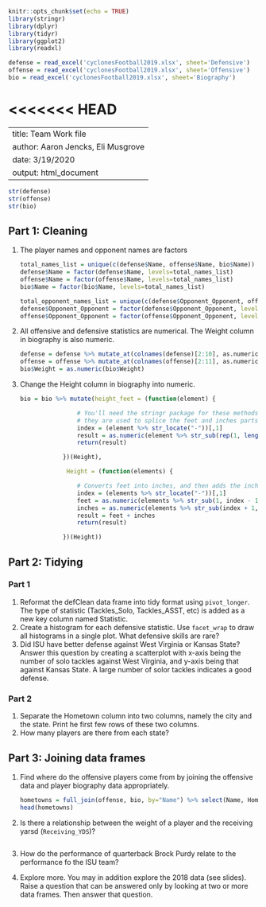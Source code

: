 ```r
knitr::opts_chunk$set(echo = TRUE)
library(stringr)
library(dplyr)
library(tidyr)
library(ggplot2)
library(readxl)

defense = read_excel('cyclonesFootball2019.xlsx', sheet='Defensive')
offense = read_excel('cyclonesFootball2019.xlsx', sheet='Offensive')
bio = read_excel('cyclonesFootball2019.xlsx', sheet='Biography')
```
<<<<<<< HEAD
=======

---
title: Team Work file
author: Aaron Jencks, Eli Musgrove
date: 3/19/2020
output: html_document
---

```r
str(defense)
str(offense)
str(bio)
```

## Part 1: Cleaning

1. The player names and opponent names are factors

	```r
	total_names_list = unique(c(defense$Name, offense$Name, bio$Name))
	defense$Name = factor(defense$Name, levels=total_names_list)
	offense$Name = factor(offense$Name, levels=total_names_list)
	bio$Name = factor(bio$Name, levels=total_names_list)

	total_opponent_names_list = unique(c(defense$Opponent_Opponent, offense$Opponent_Opponent))
	defense$Opponent_Opponent = factor(defense$Opponent_Opponent, levels=total_opponent_names_list)
	offense$Opponent_Opponent = factor(offense$Opponent_Opponent, levels=total_opponent_names_list)
	```

2. All offensive and defensive statistics are numerical. The Weight column in biography is also numeric.

	```r
	defense = defense %>% mutate_at(colnames(defense)[2:10], as.numeric)
	offense = offense %>% mutate_at(colnames(offense)[2:11], as.numeric)
	bio$Weight = as.numeric(bio$Weight)
	```

3. Change the Height column in biography into numeric.

	```r
	bio = bio %>% mutate(height_feet = (function(element) {

					# You'll need the stringr package for these methods, 
					# they are used to splice the feet and inches parts of the Height
					index = (element %>% str_locate("-"))[,1]
					result = as.numeric(element %>% str_sub(rep(1, length(index)), index - 1))
					return(result)

				})(Height),

			     Height = (function(elements) {

					# Converts feet into inches, and then adds the inches
					index = (elements %>% str_locate("-"))[,1]
					feet = as.numeric(elements %>% str_sub(1, index - 1)) * 12
					inches = as.numeric(elements %>% str_sub(index + 1, rep(length(elements), length(elements))))
					result = feet + inches
					return(result)

				})(Height))
	```

## Part 2: Tidying

### Part 1

1. Reformat the defClean data frame into tidy format using `pivot_longer`. The type of statistic (Tackles_Solo, Tackles_ASST, etc) is added as a new key column named Statistic.
2. Create a histogram for each defensive statistic. Use `facet_wrap` to draw all histograms in a single plot. What defensive skills are rare?
3. Did ISU have better defense against West Virginia or Kansas State? Answer this question by creating a scatterplot with x-axis being the number of solo tackles against West Virginia, and y-axis being that against Kansas State. A large number of solor tackles indicates a good defense.

### Part 2

1. Separate the Hometown column into two columns, namely the city and the state. Print he first few rows of these two columns.
2. How many players are there from each state?

## Part 3: Joining data frames

1. Find where do the offensive players come from by joining the offensive data and player biography data appropriately.

	```r

	hometowns = full_join(offense, bio, by="Name") %>% select(Name, Hometown) %>% distinct()
	head(hometowns)

	```

2. Is there a relationship between the weight of a player and the receiving yarsd (`Receiving_YDS`)?

	```r

	```

3. How do the performance of quarterback Brock Purdy relate to the performance fo the ISU team?
4. Explore more. You may in addition explore the 2018 data (see slides). Raise a question that can be answered only by looking at two or more data frames. Then answer that question.
